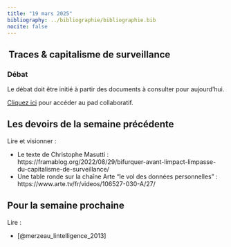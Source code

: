 ```yaml
---
title: "19 mars 2025"
bibliography: ../bibliographie/bibliographie.bib
nocite: false
---
```


##  Traces & capitalisme de surveillance

### Débat

Le débat doit être initié à partir des documents à consulter pour aujourd'hui.

::: {.callout-note}

[Cliquez ici](https://pad.libreon.fr/JOs2XotuR6-QNUVs-Il64A?view) pour accéder au pad collaboratif.

:::

## Les devoirs de la semaine précédente

Lire et visionner : 

- Le texte de Christophe Masutti : https://framablog.org/2022/08/29/bifurquer-avant-limpact-limpasse-du-capitalisme-de-surveillance/
- Une table ronde sur la chaîne Arte "le vol des données personnelles" : https://www.arte.tv/fr/videos/106527-030-A/27/



## Pour la semaine prochaine

Lire : 

- [@merzeau_lintelligence_2013]
